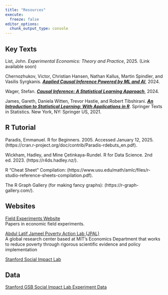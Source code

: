 ```yaml
---
title: "Resources"
execute: 
  freeze: false
editor_options: 
  chunk_output_type: console
---
```


## Key Texts

List, John. *Experimental Economics: Theory and Practice*, 2025. (Link available soon)

Chernozhukov, Victor, Christian Hansen, Nathan Kallus, Martin Spindler, and Vasilis Syrgkanis. [***Applied Causal Inference Powered by ML and AI***](https://causalml-book.org/), 2024.

Wager, Stefan. [***Causal Inference: A Statistical Learning Approach***](https://web.stanford.edu/~swager/causal_inf_book.pdf), 2024.

James, Gareth, Daniela Witten, Trevor Hastie, and Robert Tibshirani. [***An Introduction to Statistical Learning: With Applications in R***](https://doi.org/10.1007/978-1-0716-1418-1). Springer Texts in Statistics. New York, NY: Springer US, 2021. 

## R Tutorial

Paradis, Emmanuel. R for Beginners. 2005. Accessed January 12, 2025. (https://cran.r-project.org/doc/contrib/Paradis-rdebuts_en.pdf).

Wickham, Hadley, and Mine Çetinkaya-Rundel. R for Data Science. 2nd ed. 2023. (https://r4ds.hadley.nz/).

R "Cheat Sheet" Compilation: (https://www.usu.edu/math/amlc/files/r-studio-reference-sheets-compilation.pdf).

The R Graph Gallery (for making fancy graphs): (https://r-graph-gallery.com/).


## Websites

[Field Experiments Website](http://www.fieldexperiments.com/)\
Papers in economic field experiments.

[Abdul Latif Jameel Poverty Action Lab (JPAL)](https://www.povertyactionlab.org/)\
A global research center based at MIT's Economics Department that works to reduce poverty through rigorous scientific evidence and policy implementation

[Stanford Social Impact Lab](https://www.gsb.stanford.edu/faculty-research/labs-initiatives/sil)

## Data

[Stanford GSB Social Impact Lab Experiment Data](https://github.com/gsbDBI/ExperimentData)
